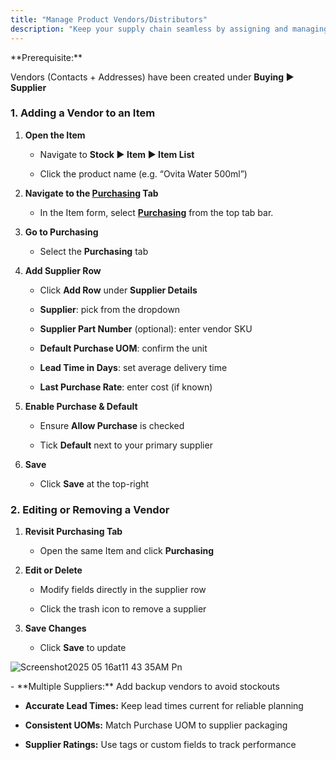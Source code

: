 ```yaml
---
title: "Manage Product Vendors/Distributors"
description: "Keep your supply chain seamless by assigning and managing vendors (suppliers/distributors) for each product in the CGIC App. "
---
```


<Info>
  **Prerequisite:**

  Vendors (Contacts \+ Addresses) have been created under **Buying ▶️ Supplier** 
</Info>

### 1. Adding a Vendor to an Item

1. **Open the Item**  

   - Navigate to **Stock ▶️ Item ▶️ Item List**  

   - Click the product name (e.g. “Ovita Water 500ml”)

2. **Navigate to the **[**Purchasing**](https://app.charismaindustrial.com/app/item/OVITA-500ML#item-purchasing_tab)** Tab**  

   - In the Item form, select [**Purchasing**](https://app.charismaindustrial.com/app/item/OVITA-500ML#item-purchasing_tab) from the top tab bar.

2. **Go to Purchasing**  

   - Select the **Purchasing** tab

3. **Add Supplier Row**  

   - Click **Add Row** under **Supplier Details**  

   - **Supplier**: pick from the dropdown  

   - **Supplier Part Number** (optional): enter vendor SKU  

   - **Default Purchase UOM**: confirm the unit  

   - **Lead Time in Days**: set average delivery time  

   - **Last Purchase Rate**: enter cost (if known)

4. **Enable Purchase & Default**  

   - Ensure **Allow Purchase** is checked  

   - Tick **Default** next to your primary supplier

5. **Save**  

   - Click **Save** at the top-right

### 2. Editing or Removing a Vendor

1. **Revisit Purchasing Tab**  

   - Open the same Item and click **Purchasing**

2. **Edit or Delete**  

   - Modify fields directly in the supplier row  

   - Click the trash icon to remove a supplier

3. **Save Changes**  

   - Click **Save** to update

![Screenshot2025 05 16at11 43 35AM Pn](/images/Screenshot2025-05-16at11.43.35AM.png)

<Tip>
  - **Multiple Suppliers:** Add backup vendors to avoid stockouts  

  - **Accurate Lead Times:** Keep lead times current for reliable planning  

  - **Consistent UOMs:** Match Purchase UOM to supplier packaging  

  - **Supplier Ratings:** Use tags or custom fields to track performance  
</Tip>